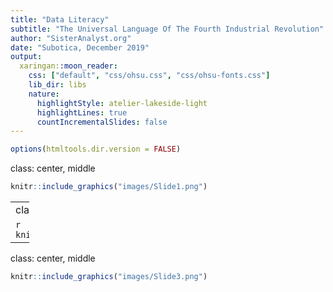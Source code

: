 ```yaml
---
title: "Data Literacy"
subtitle: "The Universal Language Of The Fourth Industrial Revolution"
author: "SisterAnalyst.org"
date: "Subotica, December 2019"
output:
  xaringan::moon_reader:
    css: ["default", "css/ohsu.css", "css/ohsu-fonts.css"]
    lib_dir: libs
    nature:
      highlightStyle: atelier-lakeside-light
      highlightLines: true
      countIncrementalSlides: false
---
```


```r
options(htmltools.dir.version = FALSE)
```
class:  center, middle

```r
knitr::include_graphics("images/Slide1.png")
```

---
class: center, middle

```r
knitr::include_graphics("images/Slide2.png")
```

---
class: center, middle

```r
knitr::include_graphics("images/Slide3.png")
```